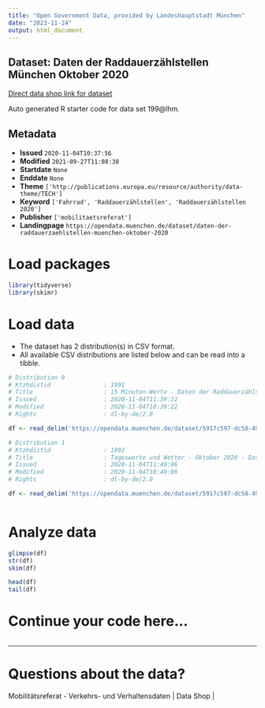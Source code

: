 ```yaml
---
title: "Open Government Data, provided by Landeshauptstadt München"
date: "2023-11-24"
output: html_document
---
```


## Dataset: Daten der Raddauerzählstellen München Oktober 2020

[Direct data shop link for dataset](https://opendata.muenchen.de/dataset/daten-der-raddauerzaehlstellen-muenchen-oktober-2020)

Auto generated R starter code for data set 199@lhm.

## Metadata

- **Issued** `2020-11-04T10:37:56`
- **Modified** `2021-09-27T11:08:38`
- **Startdate** `None`
- **Enddate** `None`
- **Theme** `['http://publications.europa.eu/resource/authority/data-theme/TECH']`
- **Keyword** `['Fahrrad', 'Raddauerzählstellen', 'Raddauerzählstellen 2020']`
- **Publisher** `['mobilitaetsreferat']`
- **Landingpage** `https://opendata.muenchen.de/dataset/daten-der-raddauerzaehlstellen-muenchen-oktober-2020`


# Load packages

```r

library(tidyverse)
library(skimr)

```

# Load data

-   The dataset has 2 distribution(s) in CSV format.
-   All available CSV distributions are listed below and can be read into a tibble.

```r

# Distribution 0
# Ktzhdistid               : 1991
# Title                    : 15 Minuten-Werte - Daten der Raddauerzählstellen München Oktober 2020
# Issued                   : 2020-11-04T11:39:22
# Modified                 : 2020-11-04T10:39:22
# Rights                   : dl-by-de/2.0

df <- read_delim('https://opendata.muenchen.de/dataset/5917c597-dc58-49ee-bb8b-5e169c888935/resource/a5751b08-8444-4f9c-af1b-58e28f15f196/download/rad20201015min.csv')

# Distribution 1
# Ktzhdistid               : 1992
# Title                    : Tageswerte und Wetter - Oktober 2020 - Daten der Raddauerzählstellen München
# Issued                   : 2020-11-04T11:40:06
# Modified                 : 2020-11-04T10:40:06
# Rights                   : dl-by-de/2.0

df <- read_delim('https://opendata.muenchen.de/dataset/5917c597-dc58-49ee-bb8b-5e169c888935/resource/d14809f2-e331-4fe8-bf5e-066b6ccfc177/download/rad202010tage.csv')



```

# Analyze data

```r

glimpse(df)
str(df)
skim(df)

head(df)
tail(df)

```

# Continue your code here...

```r

```

------------------------------------------------------------------------

# Questions about the data?

Mobilitätsreferat - Verkehrs- und Verhaltensdaten | Data Shop | 
